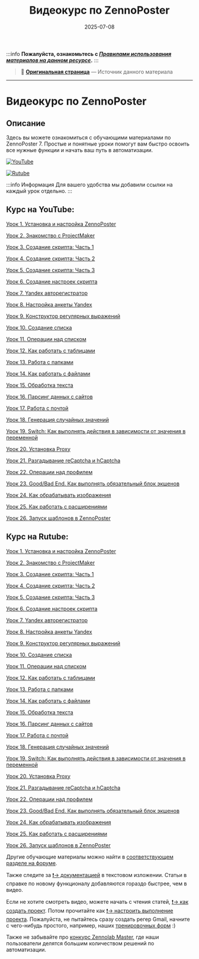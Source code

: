 ﻿---
sidebar_position: 9
title: "Видеокурс по ZennoPoster"
description: "Конвертировано из HTML в MDX"
date: "2025-07-08"
converted: true
originalFile: "Видеокурс по ZennoPoster.txt"
targetUrl: "https://zennolab.atlassian.net/wiki/spaces/RU/pages/475562082/ZennoPoster"
---
:::info **Пожалуйста, ознакомьтесь с [*Правилами использования материалов на данном ресурсе*](../Disclaimer).**
:::

> 🔗 **[Оригинальная страница](https://zennolab.atlassian.net/wiki/spaces/RU/pages/475562082/ZennoPoster)** — Источник данного материала

_______________________________________________  
# Видеокурс по ZennoPoster

## Описание

Здесь вы можете ознакомиться с обучающими материалами по ZennoPoster 7. Простые и понятные уроки помогут вам быстро освоить все нужные функции и начать ваш путь в автоматизации.

[![YouTube](assets/YouTube.png)](https://zenno.link/3YvSu)

[![Rutube](assets/Rutube.png)](https://zenno.link/U1cdP)

:::info Информация
Для вашего удобства мы добавили ссылки на каждый урок отдельно.
:::

## Курс на YouTube:

[Урок 1. Установка и настройка ZennoPoster](https://zenno.link/kdfMR "https://zenno.link/kdfMR")

[Урок 2. Знакомство с ProjectMaker](https://zenno.link/Nzo1e "https://zenno.link/Nzo1e")

[Урок 3. Создание скрипта: Часть 1](https://zenno.link/IUbnr "https://zenno.link/IUbnr")

[Урок 4. Создание скрипта: Часть 2](https://zenno.link/iwvfF "https://zenno.link/iwvfF")

[Урок 5. Создание скрипта: Часть 3](https://zenno.link/D62AV "https://zenno.link/D62AV")

[Урок 6. Создание настроек скрипта](https://zenno.link/0Akl7 "https://zenno.link/0Akl7")

[Урок 7. Yandex авторегистратор](https://zenno.link/zaJ8w "https://zenno.link/zaJ8w")

[Урок 8. Настройка анкеты Yandex](https://zenno.link/HFluj "https://zenno.link/HFluj")

[Урок 9. Конструктор регулярных выражений](https://zenno.link/t6l8V "https://zenno.link/t6l8V")

[Урок 10. Создание списка](https://zenno.link/0fd7M "https://zenno.link/0fd7M")

[Урок 11. Операции над списком](https://zenno.link/bdyf8 "https://zenno.link/bdyf8")

[Урок 12. Как работать с таблицами](https://zenno.link/f65KY "https://zenno.link/f65KY")

[Урок 13. Работа с папками](https://zenno.link/3ovRW "https://zenno.link/3ovRW")

[Урок 14. Как работать с файлами](https://zenno.link/UMDT5 "https://zenno.link/UMDT5")

[Урок 15. Обработка текста](https://zenno.link/3u6ho "https://zenno.link/3u6ho")

[Урок 16. Парсинг данных с сайтов](https://zenno.link/wh3Ln "https://zenno.link/wh3Ln")

[Урок 17. Работа с почтой](https://zenno.link/eBJ6G "https://zenno.link/eBJ6G")

[Урок 18. Генерация случайных значений](https://zenno.link/G0zZ8 "https://zenno.link/G0zZ8")

[Урок 19. Switch: Как выполнять действия в зависимости от значения в переменной](https://zenno.link/a3LbW "https://zenno.link/a3LbW")

[Урок 20. Установка Proxy](https://zenno.link/WPpdZ "https://zenno.link/WPpdZ")

[Урок 21. Разгадывание reCaptcha и hCaptcha](https://zenno.link/kBw0j "https://zenno.link/kBw0j")

[Урок 22. Операции над профилем](https://zenno.link/zuQMW "https://zenno.link/zuQMW")

[Урок 23. Good/Bad End. Как выполнять обязательный блок экшенов](https://zenno.link/Mh8wy "https://zenno.link/Mh8wy")

[Урок 24. Как обрабатывать изображения](https://zenno.link/AyBDV "https://zenno.link/AyBDV")

[Урок 25. Как работать с расширениями](https://zenno.link/AWzzC "https://zenno.link/AWzzC")

[Урок 26. Запуск шаблонов в ZennoPoster](https://zenno.link/80apW "https://zenno.link/80apW")

## Курс на Rutube:

[Урок 1. Установка и настройка ZennoPoster](https://zenno.link/wer6X "https://zenno.link/wer6X")

[Урок 2. Знакомство с ProjectMaker](https://zenno.link/X7ezY "https://zenno.link/X7ezY")

[Урок 3. Создание скрипта: Часть 1](https://zenno.link/2sHlb "https://zenno.link/2sHlb")

[Урок 4. Создание скрипта: Часть 2](https://zenno.link/wuHS1 "https://zenno.link/wuHS1")

[Урок 5. Создание скрипта: Часть 3](https://zenno.link/IpkDV "https://zenno.link/IpkDV")

[Урок 6. Создание настроек скрипта](https://zenno.link/dip4r "https://zenno.link/dip4r")

[Урок 7. Yandex авторегистратор](https://zenno.link/ssGSi "https://zenno.link/ssGSi")

[Урок 8. Настройка анкеты Yandex](https://zenno.link/vYAzV "https://zenno.link/vYAzV")

[Урок 9. Конструктор регулярных выражений](https://zenno.link/81Swm "https://zenno.link/81Swm")

[Урок 10. Создание списка](https://zenno.link/L9es0 "https://zenno.link/L9es0")

[Урок 11. Операции над списком](https://zenno.link/Rdt2g "https://zenno.link/Rdt2g")

[Урок 12. Как работать с таблицами](https://zenno.link/npS9H "https://zenno.link/npS9H")

[Урок 13. Работа с папками](https://zenno.link/p4XM5 "https://zenno.link/p4XM5")

[Урок 14. Как работать с файлами](https://zenno.link/vLOXn "https://zenno.link/vLOXn")

[Урок 15. Обработка текста](https://zenno.link/BqwxY "https://zenno.link/BqwxY")

[Урок 16. Парсинг данных с сайтов](https://zenno.link/qmFTD "https://zenno.link/qmFTD")

[Урок 17. Работа с почтой](https://zenno.link/W6YNX "https://zenno.link/W6YNX")

[Урок 18. Генерация случайных значений](https://zenno.link/MzQbj "https://zenno.link/MzQbj")

[Урок 19. Switch: Как выполнять действия в зависимости от значения в переменной](https://zenno.link/TE362 "https://zenno.link/TE362")

[Урок 20. Установка Proxy](https://zenno.link/5i4w3 "https://zenno.link/5i4w3")

[Урок 21. Разгадывание reCaptcha и hCaptcha](https://zenno.link/02u3w "https://zenno.link/02u3w")

[Урок 22. Операции над профилем](https://zenno.link/86I1j "https://zenno.link/86I1j")

[Урок 23. Good/Bad End. Как выполнять обязательный блок экшенов](https://zenno.link/wK4xQ "https://zenno.link/wK4xQ")

[Урок 24. Как обрабатывать изображения](https://zenno.link/TkaW0 "https://zenno.link/TkaW0")

[Урок 25. Как работать с расширениями](https://zenno.link/MpvNL "https://zenno.link/MpvNL")

[Урок 26. Запуск шаблонов в ZennoPoster](https://zenno.link/I3hRj "https://zenno.link/I3hRj")

Другие обучающие материалы можно найти в [соответствующем разделе на форуме](https://zenno.link/ob8p6 "https://zenno.link/ob8p6"). 

Также следите за [❗→ документацией](https://zennolab.atlassian.net/wiki/spaces/RU/pages/509149204 "https://zennolab.atlassian.net/wiki/spaces/RU/pages/509149204") в текстовом изложении. Статьи в справке по новому функционалу добавляются гораздо быстрее, чем в видео.

Если не хотите смотреть видео, можете начать с чтения статей, [❗→ как создать проект](https://zennolab.atlassian.net/wiki/spaces/RU/pages/475463871 "https://zennolab.atlassian.net/wiki/spaces/RU/pages/475463871"). Потом прочитайте как [❗→ настроить выполнение проекта](https://zennolab.atlassian.net/wiki/spaces/RU/pages/494993450 "https://zennolab.atlassian.net/wiki/spaces/RU/pages/494993450"). Пожалуйста, не пытайтесь сразу создать регер Gmail, начните с чего-нибудь простого, например, наших [тренировочных форм](http://lessons.zennolab.com/ru/index "http://lessons.zennolab.com/ru/index") :)

Также не забывайте про [конкурс Zennolab Master](https://zenno.club/discussion/forums/zennolab-master.292/ "https://zenno.club/discussion/forums/zennolab-master.292/"), где наши пользователи делятся большим количеством решений по автоматизации.